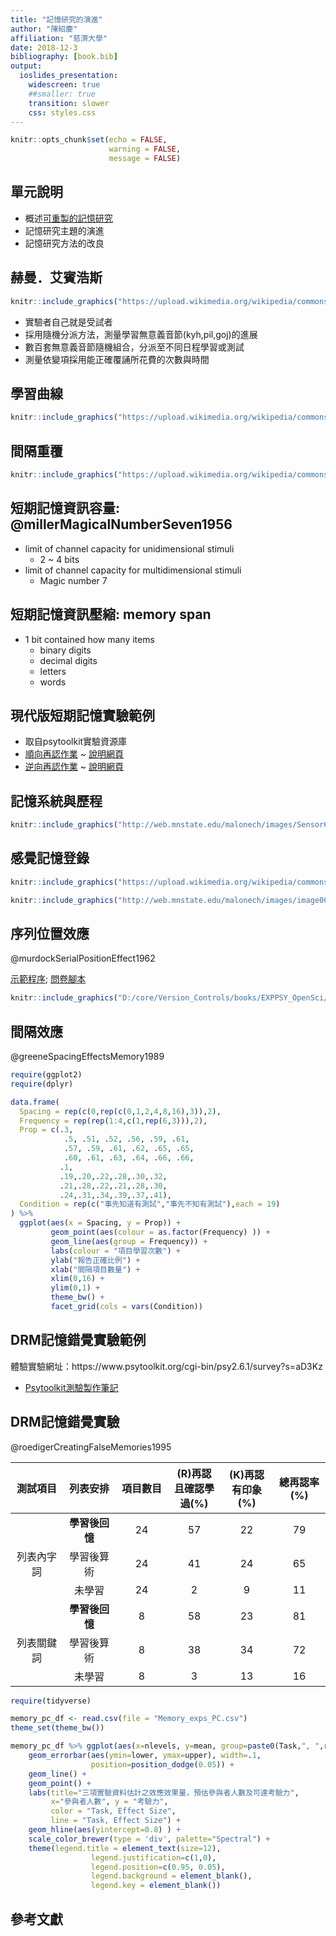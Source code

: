 ```yaml
---
title: "記憶研究的演進"
author: "陳紹慶"
affiliation: "慈濟大學"
date: 2018-12-3
bibliography: [book.bib]
output: 
  ioslides_presentation:
    widescreen: true
    ##smaller: true
    transition: slower
    css: styles.css
---
```


```r
knitr::opts_chunk$set(echo = FALSE, 
                      warning = FALSE, 
                      message = FALSE)
```

## 單元說明

- 概述[可重製的記憶研究](https://scgeeker.github.io/EXPPSY_Opensci/memory.html)
- 記憶研究主題的演進
- 記憶研究方法的改良

## 赫曼．艾賓浩斯

<div class="columns-2">

```r
knitr::include_graphics("https://upload.wikimedia.org/wikipedia/commons/9/92/Ebbinghaus2.jpg")
```

- 實驗者自己就是受試者
- 採用隨機分派方法，測量學習無意義音節(kyh,pil,goj)的進展
- 數百套無意義音節隨機組合，分派至不同日程學習或測試
- 測量依變項採用能正確覆誦所花費的次數與時間

</div>

## 學習曲線 {.flexbox .vcenter}

```r
knitr::include_graphics("https://upload.wikimedia.org/wikipedia/commons/thumb/7/79/Alanf777_Lcd_fig01.png/640px-Alanf777_Lcd_fig01.png")
```

## 間隔重覆 {.flexbox .vcenter}

```r
knitr::include_graphics("https://upload.wikimedia.org/wikipedia/commons/thumb/4/4e/ForgettingCurve.svg/500px-ForgettingCurve.svg.png")
```

## 短期記憶資訊容量: @millerMagicalNumberSeven1956

- limit of channel capacity for unidimensional stimuli
  - 2 ~ 4 bits
- limit of channel capacity for multidimensional stimuli
  - Magic number 7
  
## 短期記憶資訊壓縮: memory span

- 1 bit contained how many items
  - binary digits
  - decimal digits
  - letters
  - words

## 現代版短期記憶實驗範例

- 取自psytoolkit實驗資源庫
- [順向再認作業](https://www.psytoolkit.org/library/experiment_corsi.html) ~ [說明網頁](https://www.psytoolkit.org/library/corsi.html)
- [逆向再認作業](https://www.psytoolkit.org/library/experiment_backward_corsi.html) ~ [說明網頁](https://www.psytoolkit.org/library/backward_corsi.html)

## 記憶系統與歷程 {.flexbox .vcenter}

```r
knitr::include_graphics("http://web.mnstate.edu/malonech/images/Sensor6.jpg")
```

## 感覺記憶登錄

<div class="columns-2">

```r
knitr::include_graphics("https://upload.wikimedia.org/wikipedia/commons/e/e7/Sperling%27s_Partial_Report_Paradigm.jpg")
```

```r
knitr::include_graphics("http://web.mnstate.edu/malonech/images/image006.jpg")
```

</div>

## 序列位置效應 {.flexbox .vcenter} 

@murdockSerialPositionEffect1962

[示範程序](https://www.psytoolkit.org/cgi-bin/psy2.6.1/survey?s=AGONz); [問卷腳本](https://osf.io/87zpm/)

```r
knitr::include_graphics("D:/core/Version_Controls/books/EXPPSY_OpenSci/figs/9RP_Serial_Same_Curve.png")
```

## 間隔效應 {.flexbox .vcenter} 

@greeneSpacingEffectsMemory1989

```r
require(ggplot2)
require(dplyr)

data.frame(
  Spacing = rep(c(0,rep(c(0,1,2,4,8,16),3)),2),
  Frequency = rep(rep(1:4,c(1,rep(6,3))),2),
  Prop = c(.3, 
            .5, .51, .52, .56, .59, .61, 
            .57, .59, .61, .62, .65, .65, 
            .60, .61, .63, .64, .66, .66,
           .1,
           .19,.20,.22,.28,.30,.32,
           .21,.28,.22,.21,.28,.30,
           .24,.31,.34,.39,.37,.41),
  Condition = rep(c("事先知道有測試","事先不知有測試"),each = 19)
) %>%
  ggplot(aes(x = Spacing, y = Prop)) +
         geom_point(aes(colour = as.factor(Frequency) )) +
         geom_line(aes(group = Frequency)) +
         labs(colour = "項目學習次數") +
         ylab("報告正確比例") +
         xlab("間隔項目數量") +
         xlim(0,16) +
         ylim(0,1) + 
         theme_bw() +
         facet_grid(cols = vars(Condition))
```


## DRM記憶錯覺實驗範例

體驗實驗網址：https://www.psytoolkit.org/cgi-bin/psy2.6.1/survey?s=aD3Kz

- [Psytoolkit測驗製作筆記](https://hackmd.io/hm00LyR8RR6VhKSg2uE3Bg#%E7%B7%9A%E4%B8%8A%E5%95%8F%E5%8D%B7)


## DRM記憶錯覺實驗

@roedigerCreatingFalseMemories1995

| 測試項目 | 列表安排 | 項目數目 | (R)再認且確認學過(%) | (K)再認有印象(%) | 總再認率(%) |
|:---:|:---:|:---:|:---:|:---:|:---:|
| | **學習後回憶** | 24 | 57 | 22 | 79 |
| 列表內字詞 | 學習後算術 | 24 | 41 | 24 | 65 |
| | 未學習 | 24 | 2 | 9 | 11 |
| | **學習後回憶** | 8 | 58 | 23 | 81 |
| 列表關鍵詞 | 學習後算術 | 8 | 38 | 34 | 72 |
| | 未學習 | 8 | 3 | 13 | 16 |

<!---
## 記憶實驗效應-考驗力-樣本數
--->

```r
require(tidyverse)

memory_pc_df <- read.csv(file = "Memory_exps_PC.csv")
theme_set(theme_bw())

memory_pc_df %>% ggplot(aes(x=nlevels, y=mean, group=paste0(Task,", ",round(delta,2)), color = paste0(Task,", ",round(delta,2)))) + 
    geom_errorbar(aes(ymin=lower, ymax=upper), width=.1, 
                  position=position_dodge(0.05)) +
    geom_line() +
    geom_point() +
    labs(title="三項實驗資料估計之效應效果量，預估參與者人數及可達考驗力",
         x="參與者人數", y = "考驗力",
         color = "Task, Effect Size",
         line = "Task, Effect Size") +
    geom_hline(aes(yintercept=0.8) ) +
    scale_color_brewer(type = 'div', palette="Spectral") + 
    theme(legend.title = element_text(size=12),
                  legend.justification=c(1,0), 
                  legend.position=c(0.95, 0.05),  
                  legend.background = element_blank(),
                  legend.key = element_blank())
```

<!---
## 重製專案說明

- 詳情請見[OSF wiki](https://osf.io/c462v/wiki/Report03/)
- 於本週三(12/5)之前完成[課後調查](https://www.psytoolkit.org/cgi-bin/psy2.5.2/survey?s=Bsucu)，下次上課前公佈分組名單。

--->

## 參考文獻